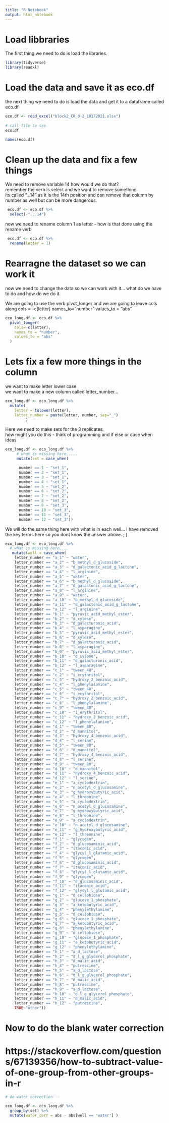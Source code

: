 ```yaml
---
title: "R Notebook"
output: html_notebook
---
```


# Load libbraries    
The first thing we need to do is load the libraries.  

```r
library(tidyverse)
library(readxl)
```


# Load the data and save it as eco.df   
the next thing we need to do is load the data and get it to a dataframe called
eco.df   

```r
eco.df <- read_excel("block2_CR_0-2_10172021.xlsx") 
  
# call file to see
eco.df
```


```r
names(eco.df)
```


# Clean up the data and fix a few things     
We need to remove variable 14 how would we do that?   
remember the verb is select and we want to remove something   
its called "...14" as it is the 14th position and can remove that column by
number as well but can be more dangerous.    
```r
 eco.df <- eco.df %>%  
  select(-"...14") 
```


now we need to rename column 1 as letter - how is that done using the rename
verb
```r
 eco.df <- eco.df %>% 
  rename(letter = 1)
```

# Rearragne the dataset so we can work it    
now we need to change the data so we can work with it... what do we have to do and 
how do we do it.

We are going to use the verb pivot_longer and we are going to leave cols along 
cols = -c(letter)
names_to="number"
values_to = "abs"
```r
eco_long.df <- eco.df %>% 
  pivot_longer(
    cols=-c(letter),
    names_to = "number",
    values_to = "abs"
  )
```


# Lets fix a few more things in the column
we want to make letter lower case   
we want to make a new column called letter_number...


```r
eco_long.df <- eco_long.df %>%   
  mutate(
    letter = tolower(letter),
    letter_number = paste(letter, number, sep="_")
         )
```


Here we need to make sets for the 3 replicates.     
how might you do this - think of programming and if else or case when ideas     

```r
eco_long.df <- eco_long.df %>% 
     # what is missing here.....
     mutate(set = case_when(

      number == 1 ~ "set_1",
      number == 2 ~ "set_1",
      number == 3 ~ "set_1",
      number == 4 ~ "set_1",
      number == 5 ~ "set_2",
      number == 6 ~ "set_2",
      number == 7 ~ "set_2",
      number == 8 ~ "set_2",
      number == 9 ~ "set_3",
      number == 10 ~ "set_3",
      number == 11 ~ "set_3",
      number == 12 ~ "set_3"))
```

We will do the same thing here with what is in each well... I have removed the 
key terms here so you dont know the answer above. ; )
```r
eco_long.df <- eco_long.df %>% 
  # what is missing here....
   mutate(well = case_when(
    letter_number == "a_1" ~ "water",
    letter_number == "a_2" ~ "b_methyl_d_glucoside",
    letter_number == "a_3" ~ "d_galactonic_acid_g_lactone",
    letter_number == "a_4" ~ "l_arginine",
    letter_number == "a_5" ~ "water",
    letter_number == "a_6" ~ "b_methyl_d_glucoside",
    letter_number == "a_7" ~ "d_galactonic_acid_g_lactone",
    letter_number == "a_8" ~ "l_arginine",
    letter_number == "a_9" ~ "water",
    letter_number == "a_10" ~ "b_methyl_d_glucoside",
    letter_number == "a_11" ~ "d_galactonic_acid_g_lactone",
    letter_number == "a_12" ~ "l_arginine",
    letter_number == "b_1" ~ "pyruvic_acid_methyl_ester",
    letter_number == "b_2" ~ "d_xylose",
    letter_number == "b_3" ~ "d_galacturonic_acid",
    letter_number == "b_4" ~ "l_asparagine",
    letter_number == "b_5" ~ "pyruvic_acid_methyl_ester",
    letter_number == "b_6" ~ "d_xylose",
    letter_number == "b_7" ~ "d_galacturonic_acid",
    letter_number == "b_8" ~ "l_asparagine",
    letter_number == "b_9" ~ "pyruvic_acid_methyl_ester",
    letter_number == "b_10" ~ "d_xylose",
    letter_number == "b_11" ~ "d_galacturonic_acid",
    letter_number == "b_12" ~ "l_asparagine",
    letter_number == "c_1" ~ "tween_40",
    letter_number == "c_2" ~ "i_erythritol",
    letter_number == "c_3" ~ "hydroxy_2_benzoic_acid",
    letter_number == "c_4" ~ "l_phenylalanine",
    letter_number == "c_5" ~ "tween_40",
    letter_number == "c_6" ~ "i_erythritol",
    letter_number == "c_7" ~ "hydroxy_2_benzoic_acid",
    letter_number == "c_8" ~ "l_phenylalanine",
    letter_number == "c_9" ~ "tween_40",
    letter_number == "c_10" ~ "i_erythritol",
    letter_number == "c_11" ~ "hydroxy_2_benzoic_acid",
    letter_number == "c_12" ~ "l_phenylalanine",
    letter_number == "d_1" ~ "tween_80",
    letter_number == "d_2" ~ "d_mannitol",
    letter_number == "d_3" ~ "hydroxy_4_benzoic_acid",
    letter_number == "d_4" ~ "l_serine",
    letter_number == "d_5" ~ "tween_80",
    letter_number == "d_6" ~ "d_mannitol",
    letter_number == "d_7" ~ "hydroxy_4_benzoic_acid",
    letter_number == "d_8" ~ "l_serine",
    letter_number == "d_9" ~ "tween_80",
    letter_number == "d_10" ~ "d_mannitol",
    letter_number == "d_11" ~ "hydroxy_4_benzoic_acid",
    letter_number == "d_12" ~ "l_serine",
    letter_number == "e_1" ~ "a_cyclodextrin",
    letter_number == "e_2" ~ "n_acetyl_d_glucosamine",
    letter_number == "e_3" ~ "g_hydroxybutyric_acid",
    letter_number == "e_4" ~ "l_threonine",
    letter_number == "e_5" ~ "a_cyclodextrin",
    letter_number == "e_6" ~ "n_acetyl_d_glucosamine",
    letter_number == "e_7" ~ "g_hydroxybutyric_acid",
    letter_number == "e_8" ~ "l_threonine",
    letter_number == "e_9" ~ "a_cyclodextrin",
    letter_number == "e_10" ~ "n_acetyl_d_glucosamine",
    letter_number == "e_11" ~ "g_hydroxybutyric_acid",
    letter_number == "e_12" ~ "l_threonine",
    letter_number == "f_1" ~ "glycogen",
    letter_number == "f_2" ~ "d_glucosaminic_acid",
    letter_number == "f_3" ~ "itaconic_acid",
    letter_number == "f_4" ~ "glycyl_l_glutamic_acid",
    letter_number == "f_5" ~ "glycogen",
    letter_number == "f_6" ~ "d_glucosaminic_acid",
    letter_number == "f_7" ~ "itaconic_acid",
    letter_number == "f_8" ~ "glycyl_l_glutamic_acid",
    letter_number == "f_9" ~ "glycogen",
    letter_number == "f_10" ~ "d_glucosaminic_acid",
    letter_number == "f_11" ~ "itaconic_acid",
    letter_number == "f_12" ~ "glycyl_l_glutamic_acid",
    letter_number == "g_1" ~ "d_cellobiose",
    letter_number == "g_2" ~ "glucose_1_phosphate",
    letter_number == "g_3" ~ "a_ketobutyric_acid",
    letter_number == "g_4" ~ "phenylethylamine",
    letter_number == "g_5" ~ "d_cellobiose",
    letter_number == "g_6" ~ "glucose_1_phosphate",
    letter_number == "g_7" ~ "a_ketobutyric_acid",
    letter_number == "g_8" ~ "phenylethylamine",
    letter_number == "g_9" ~ "d_cellobiose",
    letter_number == "g_10" ~ "glucose_1_phosphate",
    letter_number == "g_11" ~ "a_ketobutyric_acid",
    letter_number == "g_12" ~ "phenylethylamine",
    letter_number == "h_1" ~ "a_d_lactose",
    letter_number == "h_2" ~ "d_l_g_glycerol_phosphate",
    letter_number == "h_3" ~ "d_malic_acid",
    letter_number == "h_4" ~ "putrescine",
    letter_number == "h_5" ~ "a_d_lactose",
    letter_number == "h_6" ~ "d_l_g_glycerol_phosphate",
    letter_number == "h_7" ~ "d_malic_acid",
    letter_number == "h_8" ~ "putrescine",
    letter_number == "h_9" ~ "a_d_lactose",
    letter_number == "h_10" ~ "d_l_g_glycerol_phosphate",
    letter_number == "h_11" ~ "d_malic_acid",
    letter_number == "h_12" ~ "putrescine",
    TRUE~"other"))
```

# Now to do the blank water correction
# https://stackoverflow.com/questions/67139356/how-to-subtract-value-of-one-group-from-other-groups-in-r
```r

# do water correction---

eco_long.df <- eco_long.df %>% 
  group_by(set) %>% 
  mutate(water_corr = abs - abs[well == 'water'] )
 

```

